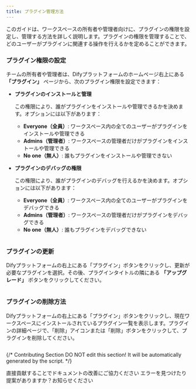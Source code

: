 ```yaml
---
title: プラグイン管理方法
---
```


このガイドは、ワークスペースの所有者や管理者向けに、プラグインの権限を設定し、管理する方法を詳しく説明します。プラグインの権限を管理することで、どのユーザーがプラグインに関連する操作を行えるかを定めることができます。

### **プラグイン権限の設定**

チームの所有者や管理者は、Difyプラットフォームのホームページ右上にある **「プラグイン」** ページから、次のプラグイン権限を設定できます：

*   **プラグインのインストールと管理**

    この権限により、誰がプラグインをインストールや管理できるかを決めます。オプションには以下があります：

    * **Everyone（全員）**: ワークスペース内の全てのユーザーがプラグインをインストールや管理できる
    * **Admins（管理者）**: ワークスペースの管理者だけがプラグインをインストールや管理できる
    * **No one（無人）**: 誰もプラグインをインストールや管理できない

*   **プラグインのデバッグの権限**

    この権限により、誰がプラグインのデバッグを行えるかを決めます。オプションには以下があります：

    * **Everyone（全員）**: ワークスペース内の全てのユーザーがプラグインをデバッグできる
    * **Admins（管理者）**: ワークスペースの管理者だけがプラグインをデバッグできる
    * **No one（無人）**: 誰もプラグインをデバッグできない

<img
src="https://assets-docs.dify.ai/2024/12/a2bca75a7757b7cafae2cb4ba0ad9fff.png"
className="mx-auto"
alt=""
/>

### **プラグインの更新**

Difyプラットフォームの右上にある「プラグイン」ボタンをクリックし、更新が必要なプラグインを選択。その後、プラグインタイトルの隣にある **「アップグレード」** ボタンをクリックしてください。

<img
src="https://assets-docs.dify.ai/2024/12/83bd5ec12ec914c73d0ea2a5992cd6df.png"
className="mx-auto"
alt=""
/>

### **プラグインの削除方法**

Difyプラットフォームの右上にある「プラグイン」ボタンをクリックし、現在ワークスペースにインストールされているプラグイン一覧を表示します。プラグインの詳細ページで、「削除」アイコンまたは「削除」ボタンをクリックして、プラグインを削除してください。

<img
src="https://assets-docs.dify.ai/2024/12/6cb1c000d20720c16ae3c0a70df26fd3.png"
className="mx-auto"
alt=""
/>

{/*
Contributing Section
DO NOT edit this section!
It will be automatically generated by the script.
*/}

<CardGroup cols="2">
    <Card
        title="このページを編集する"
        icon="pen-to-square"
        href="https://github.com/langgenius/dify-docs-mintlify/edit/main/ja-jp/plugins/manage-plugins.mdx"
    >
        直接貢献することでドキュメントの改善にご協力ください
    </Card>
    <Card
        title="問題を報告する"
        icon="github"
        href="https://github.com/langgenius/dify-docs-mintlify/issues/new?title=ドキュメントの問題%3A%20e-plug&body=%23%23%20問題の説明%0A%3C%21--%20発見した問題について簡単に説明してください%20--%3E%0A%0A%23%23%20ページリンク%0Ahttps%3A%2F%2Fgithub.com%2Flanggenius%2Fdify-docs-mintlify%2Fblob%2Fmain%2Fja-jp/plugins%2Fmanage-plugins.mdx%0A%0A%23%23%20提案される変更%0A%3C%21--%20特定の変更案がある場合は、ここで説明してください%20--%3E%0A%0A%3C%21--%20ドキュメントの品質向上にご協力いただきありがとうございます！%20--%3E"
    >
        エラーを見つけたり提案がありますか？お知らせください
    </Card>
</CardGroup>
